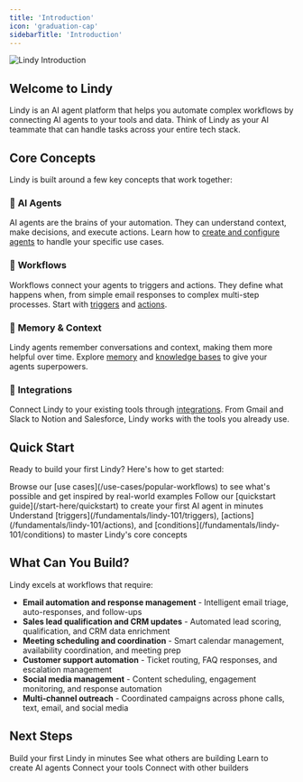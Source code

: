 ```yaml
---
title: 'Introduction'
icon: 'graduation-cap'
sidebarTitle: 'Introduction'
---
```

<Frame>
  <img src="/lindy-brand-assets/intro.jpg" alt="Lindy Introduction" />
</Frame>

## Welcome to Lindy

Lindy is an AI agent platform that helps you automate complex workflows by connecting AI agents to your tools and data. Think of Lindy as your AI teammate that can handle tasks across your entire tech stack.

## Core Concepts

Lindy is built around a few key concepts that work together:

### 🤖 **AI Agents**
AI agents are the brains of your automation. They can understand context, make decisions, and execute actions. Learn how to [create and configure agents](/building-agents/agent-basics/creating-agents) to handle your specific use cases.

### 🔄 **Workflows**
Workflows connect your agents to triggers and actions. They define what happens when, from simple email responses to complex multi-step processes. Start with [triggers](/fundamentals/lindy-101/triggers) and [actions](/fundamentals/lindy-101/actions).

### 🧠 **Memory & Context**
Lindy agents remember conversations and context, making them more helpful over time. Explore [memory](/fundamentals/lindy-101/memory) and [knowledge bases](/fundamentals/lindy-101/knowledge-base) to give your agents superpowers.

### 🔗 **Integrations**
Connect Lindy to your existing tools through [integrations](https://www.lindy.ai/integrations). From Gmail and Slack to Notion and Salesforce, Lindy works with the tools you already use.

## Quick Start

Ready to build your first Lindy? Here's how to get started:

<Steps>
  <Step title="Try a template">
    Browse our [use cases](/use-cases/popular-workflows) to see what's possible and get inspired by real-world examples
  </Step>
  <Step title="Build your first agent">
    Follow our [quickstart guide](/start-here/quickstart) to create your first AI agent in minutes
  </Step>
  <Step title="Learn the basics">
    Understand [triggers](/fundamentals/lindy-101/triggers), [actions](/fundamentals/lindy-101/actions), and [conditions](/fundamentals/lindy-101/conditions) to master Lindy's core concepts
  </Step>
</Steps>

## What Can You Build?

Lindy excels at workflows that require:
- **Email automation and response management** - Intelligent email triage, auto-responses, and follow-ups
- **Sales lead qualification and CRM updates** - Automated lead scoring, qualification, and CRM data enrichment
- **Meeting scheduling and coordination** - Smart calendar management, availability coordination, and meeting prep
- **Customer support automation** - Ticket routing, FAQ responses, and escalation management
- **Social media management** - Content scheduling, engagement monitoring, and response automation
- **Multi-channel outreach** - Coordinated campaigns across phone calls, text, email, and social media

## Next Steps

<CardGroup cols={2}>
  <Card title="Quickstart Guide" href="/start-here/quickstart" icon="rocket">
    Build your first Lindy in minutes
  </Card>
  <Card title="Use Cases" href="/use-cases/popular-workflows" icon="lightbulb">
    See what others are building
  </Card>
  <Card title="Agent Basics" href="/building-agents/agent-basics/creating-agents" icon="robot">
    Learn to create AI agents
  </Card>
  <Card title="Integrations" href="https://www.lindy.ai/integrations" icon="plug">
    Connect your tools
  </Card>
  <Card title="Community" href="https://community.lindy.ai/join" icon="users">
    Connect with other builders
  </Card>
</CardGroup>